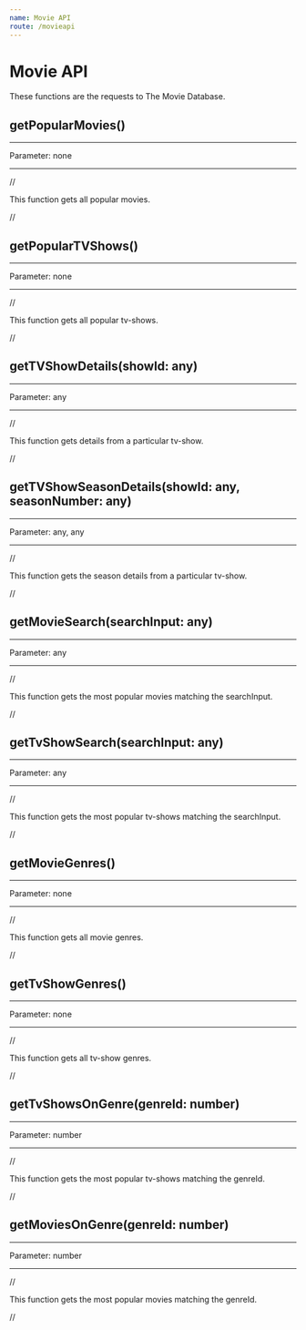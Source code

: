 ```yaml
---
name: Movie API
route: /movieapi
---
```


# Movie API

These functions are the requests to The Movie Database.

## getPopularMovies()

---

Parameter: none

---

//

This function gets all popular movies.

//

## getPopularTVShows()

---

Parameter: none

---

//

This function gets all popular tv-shows.

//

## getTVShowDetails(showId: any)

---

Parameter: any

---

//

This function gets details from a particular tv-show.

//

## getTVShowSeasonDetails(showId: any, seasonNumber: any)

---

Parameter: any, any

---

//

This function gets the season details from a particular tv-show.

//

## getMovieSearch(searchInput: any)

---

Parameter: any

---

//

This function gets the most popular movies matching the searchInput.

//

## getTvShowSearch(searchInput: any)

---

Parameter: any

---

//

This function gets the most popular tv-shows matching the searchInput.

//

## getMovieGenres()

---

Parameter: none

---

//

This function gets all movie genres.

//

## getTvShowGenres()

---

Parameter: none

---

//

This function gets all tv-show genres.

//

## getTvShowsOnGenre(genreId: number)

---

Parameter: number

---

//

This function gets the most popular tv-shows matching the genreId.

//

## getMoviesOnGenre(genreId: number)

---

Parameter: number

---

//

This function gets the most popular movies matching the genreId.

//
